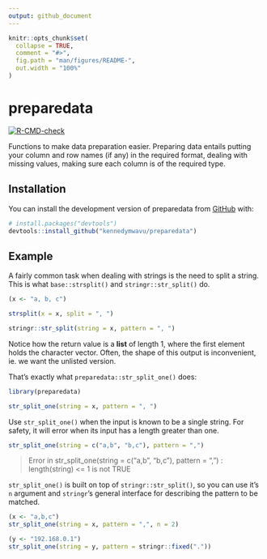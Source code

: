 ```yaml
---
output: github_document
---
```


<!-- README.md is generated from README.Rmd. Please edit that file -->

```r
knitr::opts_chunk$set(
  collapse = TRUE,
  comment = "#>",
  fig.path = "man/figures/README-",
  out.width = "100%"
)
```

# preparedata

<!-- badges: start -->
[![R-CMD-check](https://github.com/kennedymwavu/preparedata/workflows/R-CMD-check/badge.svg)](https://github.com/kennedymwavu/preparedata/actions)
<!-- badges: end -->

Functions to make data preparation easier. Preparing data entails putting your column and row names (if any) in the required format, dealing with missing values, making sure each column is of the required type.

## Installation

You can install the development version of preparedata from [GitHub](https://github.com/) with:

``` r
# install.packages("devtools")
devtools::install_github("kennedymwavu/preparedata")
```

## Example

A fairly common task when dealing with strings is the need to split a string. This is what `base::strsplit()` and `stringr::str_split()` do.

```r
(x <- "a, b, c")

strsplit(x = x, split = ", ")

stringr::str_split(string = x, pattern = ", ")
```

Notice how the return value is a **list** of length 1, where the first element holds the character vector. Often, the shape of this output is inconvenient, ie. we want the unlisted version.

That's exactly what `preparedata::str_split_one()` does:

```r
library(preparedata)

str_split_one(string = x, pattern = ", ")
```

Use `str_split_one()` when the input is known to be a single string. 
For safety, it will error when its input has a length greater than one.

```r
str_split_one(string = c("a,b", "b,c"), pattern = ",")
```
> Error in str_split_one(string = c("a,b", "b,c"), pattern = ",") : 
length(string) <= 1 is not TRUE


`str_split_one()` is built on top of `stringr::str_split()`, so you can use it's `n` argument and `stringr`'s general interface for describing the pattern to be matched.

```r
(x <- "a,b,c")
str_split_one(string = x, pattern = ",", n = 2)

(y <- "192.168.0.1")
str_split_one(string = y, pattern = stringr::fixed("."))
```

